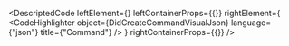
<DescriptedCode
  leftElement={<DidCreateCommandDesc />}
  leftContainerProps={{}}
  rightElement={
    <CodeHighlighter
      object={DidCreateCommandVisualJson}
      language={"json"}
      title={"Command"}
    />
  }
  rightContainerProps={{}}
/>
